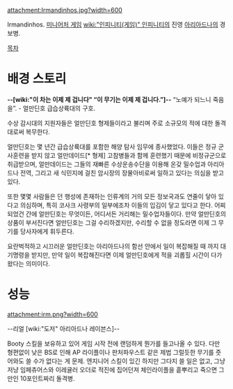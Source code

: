attachment:Irmandinhos.jpg?width=600

Irmandinhos. [[미니어처 게임]] [[wiki:"인피니티(게임)" 인피니티]]의 진영 [[아리아드나]]의 경보병.

[[목차]]
= 배경 스토리 =
'''--[wiki:"이 차는 이제 제 겁니다" “이 무기는 이제 제 겁니다.”]--'''
“노예가 되느니 죽음을”.
- 얼만딘호 급습상륙대의 구호.

수상 감시대의 지원자들은 얼만딘호 형제들이라고 불리며 주로 소규모의 적에 대한 돌격대로써 복무한다.

얼만딘호는 몇 년간 급습상륙대를 포함한 해양 탐사 임무에 종사했었다. 이들은 정규 군사훈련을 받지 않고 얼만데이드[* 형제] 고참병들과 함께 훈련했기 때문에 비정규군으로 취급받으며, 얼만데이드는 그들의 재빠른 수상운송수단을 이용해 온갖 밀수업과 아리아드나 전역, 그리고 새 식민지에 걸친 암시장의 장물아비로써 일하고 있다는 의심을 받고 있다.

또한 몇몇 사람들은 던 행성에 존재하는 인류계의 거의 모든 정보국과도 연줄이 닿아 있다고 의심하며, 특히 코사크 사령부의 일부에조차 이들의 입김이 닿고 있다고 한다. 어찌 되었건 간에 얼만딘호는 무엇이든, 어디서든 거리해는 밀수업자들이다. 만약 얼만딘호의 상품이 부서진다면 얼만딘호는 그걸 수리하겠지만, 수리할 수 없을 정도라면 이제 그 무기를 당사자에게 휘두른다. 

요란벅적하고 시끄러운 얼만딘호는 아리아드나의 함선 안에서 일이 복잡해질 때 까지 대기명령을 받지만, 만약 일이 복잡해진다면 이제 얼만딘호에게 적을 괴롭힐 시간이 다가왔다는 의미이다.


= 성능 =
attachment:irm.png?width=600

--리얼 [wiki:"도저" 아리아드나 레이븐스]--

Booty 스킬을 보유하고 있어 게임 시작 전에 랜덤하게 뭔가를 들고나올 수 있다. 다만 형편없이 낮은 BS로 인해 AP 라이플이나 판처파우스트 같은 제법 그럴듯한 무기를 줏어와도 쓸 수가 없다는 게 문제. 엔지니어 스킬이 있긴 하지만 그다지 쓸 일은 없고, 그냥저냥 임페츄어스와 이레귤러 오더로 적진에 집어던져 체인라이플을 흩뿌리고 죽으면 그만인 10포인트짜리 돌격병.
